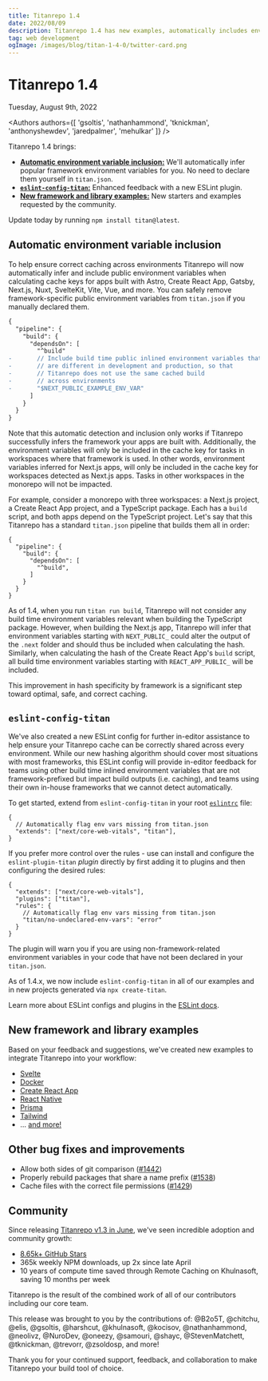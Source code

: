 ```yaml
---
title: Titanrepo 1.4
date: 2022/08/09
description: Titanrepo 1.4 has new examples, automatically includes environment variables, and more!
tag: web development
ogImage: /images/blog/titan-1-4-0/twitter-card.png
---
```


# Titanrepo 1.4


<div className="text-sm mt-2 text-center text-gray-500 dark:text-gray-400">Tuesday, August 9th, 2022</div>

<Authors authors={[ 'gsoltis', 'nathanhammond', 'tknickman', 'anthonyshewdev', 'jaredpalmer', 'mehulkar' ]} />

Titanrepo 1.4 brings:

- [**Automatic environment variable inclusion:**](#automatic-environment-variable-inclusion) We'll automatically infer popular framework environment variables for you. No need to declare them yourself in `titan.json`.
- [**`eslint-config-titan`:**](#eslint-config-titan) Enhanced feedback with a new ESLint plugin.
- [**New framework and library examples:**](#new-framework-and-library-examples) New starters and examples requested by the community.

Update today by running `npm install titan@latest`.

## Automatic environment variable inclusion

To help ensure correct caching across environments Titanrepo will now automatically infer and include public environment variables when calculating cache keys for apps built with Astro, Create React App, Gatsby, Next.js, Nuxt, SvelteKit, Vite, Vue, and more. You can safely remove framework-specific public environment variables from `titan.json` if you manually declared them.

```diff filename="titan.json"
{
  "pipeline": {
    "build": {
      "dependsOn": [
        "^build"
-       // Include build time public inlined environment variables that
-       // are different in development and production, so that
-       // Titanrepo does not use the same cached build
-       // across environments
-       "$NEXT_PUBLIC_EXAMPLE_ENV_VAR"
      ]
    }
  }
}
```

Note that this automatic detection and inclusion only works if Titanrepo successfully infers the framework your apps are built with. Additionally, the environment variables will only be included in the cache key for tasks in workspaces where that framework is used. In other words, environment variables inferred for Next.js apps, will only be included in the cache key for workspaces detected as Next.js apps. Tasks in other workspaces in the monorepo will not be impacted.

For example, consider a monorepo with three workspaces: a Next.js project, a Create React App project, and a TypeScript package. Each has a `build` script, and both apps depend on the TypeScript project. Let's say that this Titanrepo has a standard `titan.json` pipeline that builds them all in order:

```jsonc filename="titan.json"
{
  "pipeline": {
    "build": {
      "dependsOn": [
        "^build",
      ]
    }
  }
}
```

As of 1.4, when you run `titan run build`, Titanrepo will not consider any build time environment variables relevant when building the TypeScript package. However, when building the Next.js app, Titanrepo will infer that environment variables starting with `NEXT_PUBLIC_` could alter the output of the `.next` folder and should thus be included when calculating the hash. Similarly, when calculating the hash of the Create React App's `build` script, all build time environment variables starting with `REACT_APP_PUBLIC_` will be included.

This improvement in hash specificity by framework is a significant step toward optimal, safe, and correct caching.

## `eslint-config-titan`

We've also created a new ESLint config for further in-editor assistance to help ensure your Titanrepo cache can be correctly shared across every environment. While our new hashing algorithm should cover most situations with most frameworks, this ESLint config will provide in-editor feedback for teams using other build time inlined environment variables that are not framework-prefixed but impact build outputs (i.e. caching), and teams using their own in-house frameworks that we cannot detect automatically.

To get started, extend from `eslint-config-titan` in your root [`eslintrc`](https://eslint.org/docs/latest/user-guide/configuring/configuration-files#configuration-file-formats) file:

```jsonc
{
  // Automatically flag env vars missing from titan.json
  "extends": ["next/core-web-vitals", "titan"],
}
```

If you prefer more control over the rules - use can install and configure the `eslint-plugin-titan` _plugin_ directly by first adding it to plugins and then configuring the desired rules:

```jsonc
{
  "extends": ["next/core-web-vitals"],
  "plugins": ["titan"],
  "rules": {
    // Automatically flag env vars missing from titan.json
    "titan/no-undeclared-env-vars": "error"
  }
}
```

The plugin will warn you if you are using non-framework-related environment variables in your code that have not been declared in your `titan.json`.

As of 1.4.x, we now include `eslint-config-titan` in all of our examples and in new projects generated via `npx create-titan`.

Learn more about ESLint configs and plugins in the [ESLint docs](https://eslint.org/docs/latest/).

## New framework and library examples

Based on your feedback and suggestions, we've created new examples to integrate Titanrepo into your workflow:

- [Svelte](https://github.com/khulnasoft/titanrepo/tree/main/examples/with-svelte)
- [Docker](https://github.com/khulnasoft/titanrepo/tree/main/examples/with-docker)
- [Create React App](https://github.com/khulnasoft/titanrepo/tree/main/examples/with-create-react-app)
- [React Native](https://github.com/khulnasoft/titanrepo/tree/main/examples/with-react-native-web)
- [Prisma](https://github.com/khulnasoft/titanrepo/tree/main/examples/with-prisma)
- [Tailwind](https://github.com/khulnasoft/titanrepo/tree/main/examples/with-tailwind)
- … [and more!](https://github.com/khulnasoft/titanrepo/tree/main/examples)

## Other bug fixes and improvements

- Allow both sides of git comparison ([#1442](https://github.com/khulnasoft/titanrepo/pull/1442))
- Properly rebuild packages that share a name prefix ([#1538](https://github.com/khulnasoft/titanrepo/pull/1538))
- Cache files with the correct file permissions ([#1429](https://github.com/khulnasoft/titanrepo/pull/1429))

## Community

Since releasing [Titanrepo v1.3 in June](notion://www.notion.so/blog/titan-1-3-0), we've seen incredible adoption and community growth:

- [8.65k+ GitHub Stars](https://github.com/khulnasoft/titanrepo)
- 365k weekly NPM downloads, up 2x since late April
- 10 years of compute time saved through Remote Caching on Khulnasoft, saving 10 months per week

Titanrepo is the result of the combined work of all of our contributors including our core team.

This release was brought to you by the contributions of: @B2o5T, @chitchu, @elis, @gsoltis, @harshcut, @khulnasoft, @kocisov, @nathanhammond, @neolivz, @NuroDev, @oneezy, @samouri, @shayc, @StevenMatchett, @tknickman, @trevorr, @zsoldosp, and more!

Thank you for your continued support, feedback, and collaboration to make Titanrepo your build tool of choice.
